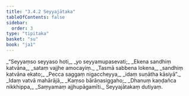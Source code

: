 ```yaml
---
title: "3.4.2 Seyyajātaka"
tableOfContents: false
sidebar:
  order: 3
type: "tipitaka"
basket: "su"
book: "ja1"
---
```



<DynamicBreadcrumb />

<Division number="94" book="ja1">

<Paragraph number="800" type="verses" book="ja1">
_“Seyyaṃso seyyaso hoti,_  
_yo seyyamupasevati;_  
_Ekena sandhiṃ katvāna,_  
_sataṃ vajjhe amocayiṃ._  

</Paragraph>

</Division>
<Division number="95" book="ja1">

<Paragraph number="801" type="verses" book="ja1">
_Tasmā sabbena lokena,_  
_sandhiṃ katvāna ekato;_  
_Pecca saggaṃ nigaccheyya,_  
_idaṃ suṇātha kāsiyā”._  

</Paragraph>

</Division>
<Division number="96" book="ja1">

<Paragraph number="802" type="verses" book="ja1">
_Idaṃ vatvā mahārājā,_  
_Kaṃso bārāṇasiggaho;_  
_Dhanuṃ kaṇḍañca nikkhippa,_  
_Saṃyamaṃ ajjhupāgamīti._  


</Paragraph>
</Division>

<Paragraph number="803" type="center" book="ja1">
Seyyajātakaṃ dutiyaṃ.
</Paragraph>